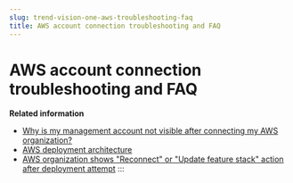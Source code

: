 ```yaml
---
slug: trend-vision-one-aws-troubleshooting-faq
title: AWS account connection troubleshooting and FAQ
---
```

# AWS account connection troubleshooting and FAQ

**Related information**

- [Why is my management account not visible after connecting my AWS organization?](why--management-account-not-visible.mdx)
- [AWS deployment architecture](aws-feature-mapping.md "Get an overview of how the Cloud Accounts stack fits into your environment and how data is shared with Trend Vision One.")
- [AWS organization shows "Reconnect" or "Update feature stack" action after deployment attempt](aws-organization-reconnect.md "Fix an unhealthy connection or partial deployment failure for your AWS organization account.")
:::
